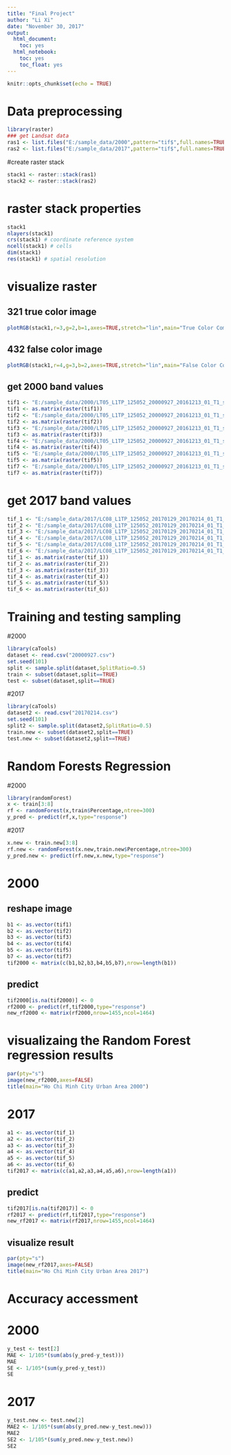 ```yaml
---
title: "Final Project"
author: "Li Xi"
date: "November 30, 2017"
output:
  html_document:
    toc: yes
  html_notebook:
    toc: yes
    toc_float: yes
---
```


```r
knitr::opts_chunk$set(echo = TRUE)
```

# Data preprocessing
```r
library(raster)
### get Landsat data
ras1 <- list.files("E:/sample_data/2000",pattern="tif$",full.names=TRUE)
ras2 <- list.files("E:/sample_data/2017",pattern="tif$",full.names=TRUE)
```

#create raster stack
```r
stack1 <- raster::stack(ras1)
stack2 <- raster::stack(ras2)
```

# raster stack properties
```r
stack1
nlayers(stack1)
crs(stack1) # coordinate reference system
ncell(stack1) # cells
dim(stack1) 
res(stack1) # spatial resolution
```

# visualize raster
## 321 true color image
```r
plotRGB(stack1,r=3,g=2,b=1,axes=TRUE,stretch="lin",main="True Color Composite")
```

## 432 false color image
```r
plotRGB(stack1,r=4,g=3,b=2,axes=TRUE,stretch="lin",main="False Color Composite")
```

## get 2000 band values
```r
tif1 <- "E:/sample_data/2000/LT05_L1TP_125052_20000927_20161213_01_T1_sr_band1_clip.tif"
tif1 <- as.matrix(raster(tif1))
tif2 <- "E:/sample_data/2000/LT05_L1TP_125052_20000927_20161213_01_T1_sr_band2_clip.tif"
tif2 <- as.matrix(raster(tif2))
tif3 <- "E:/sample_data/2000/LT05_L1TP_125052_20000927_20161213_01_T1_sr_band3_clip.tif"
tif3 <- as.matrix(raster(tif3))
tif4 <- "E:/sample_data/2000/LT05_L1TP_125052_20000927_20161213_01_T1_sr_band4_clip.tif"
tif4 <- as.matrix(raster(tif4))
tif5 <- "E:/sample_data/2000/LT05_L1TP_125052_20000927_20161213_01_T1_sr_band5_clip.tif"
tif5 <- as.matrix(raster(tif5))
tif7 <- "E:/sample_data/2000/LT05_L1TP_125052_20000927_20161213_01_T1_sr_band7_clip.tif"
tif7 <- as.matrix(raster(tif7))
```

# get 2017 band values
```r
tif_1 <- "E:/sample_data/2017/LC08_L1TP_125052_20170129_20170214_01_T1_sr_band2_clip.tif"
tif_2 <- "E:/sample_data/2017/LC08_L1TP_125052_20170129_20170214_01_T1_sr_band3_clip.tif"
tif_3 <- "E:/sample_data/2017/LC08_L1TP_125052_20170129_20170214_01_T1_sr_band4_clip.tif"
tif_4 <- "E:/sample_data/2017/LC08_L1TP_125052_20170129_20170214_01_T1_sr_band5_clip.tif"
tif_5 <- "E:/sample_data/2017/LC08_L1TP_125052_20170129_20170214_01_T1_sr_band6_clip.tif"
tif_6 <- "E:/sample_data/2017/LC08_L1TP_125052_20170129_20170214_01_T1_sr_band7_clip.tif"
tif_1 <- as.matrix(raster(tif_1))
tif_2 <- as.matrix(raster(tif_2))
tif_3 <- as.matrix(raster(tif_3))
tif_4 <- as.matrix(raster(tif_4))
tif_5 <- as.matrix(raster(tif_5))
tif_6 <- as.matrix(raster(tif_6))
```

# Training and testing sampling
#2000
```r
library(caTools)
dataset <- read.csv("20000927.csv")
set.seed(101)
split <- sample.split(dataset,SplitRatio=0.5)
train <- subset(dataset,split==TRUE)
test <- subset(dataset,split==TRUE)
```

#2017
```r
library(caTools)
dataset2 <- read.csv("20170214.csv")
set.seed(101)
split2 <- sample.split(dataset2,SplitRatio=0.5)
train.new <- subset(dataset2,split==TRUE)
test.new <- subset(dataset2,split==TRUE)
```

# Random Forests Regression
#2000
```r
library(randomForest)
x <- train[3:8]
rf <- randomForest(x,train$Percentage,ntree=300)
y_pred <- predict(rf,x,type="response")
```

#2017
```r
x.new <- train.new[3:8]
rf.new <- randomForest(x.new,train.new$Percentage,ntree=300)
y_pred.new <- predict(rf.new,x.new,type="response")
```

# 2000
## reshape image
```r
b1 <- as.vector(tif1)
b2 <- as.vector(tif2)
b3 <- as.vector(tif3)
b4 <- as.vector(tif4)
b5 <- as.vector(tif5)
b7 <- as.vector(tif7)
tif2000 <- matrix(c(b1,b2,b3,b4,b5,b7),nrow=length(b1))
```

## predict
```r
tif2000[is.na(tif2000)] <- 0
rf2000 <- predict(rf,tif2000,type="response")
new_rf2000 <- matrix(rf2000,nrow=1455,ncol=1464)
```

# visualizaing the Random Forest regression results
```r
par(pty="s")
image(new_rf2000,axes=FALSE)
title(main="Ho Chi Minh City Urban Area 2000")
```

# 2017
```r
a1 <- as.vector(tif_1)
a2 <- as.vector(tif_2)
a3 <- as.vector(tif_3)
a4 <- as.vector(tif_4)
a5 <- as.vector(tif_5)
a6 <- as.vector(tif_6)
tif2017 <- matrix(c(a1,a2,a3,a4,a5,a6),nrow=length(a1))
```

## predict
```r
tif2017[is.na(tif2017)] <- 0
rf2017 <- predict(rf,tif2017,type="response")
new_rf2017 <- matrix(rf2017,nrow=1455,ncol=1464)
```

## visualize result
```r
par(pty="s")
image(new_rf2017,axes=FALSE)
title(main="Ho Chi Minh City Urban Area 2017")
```

# Accuracy accessment
# 2000
```r
y_test <- test[2]
MAE <- 1/105*(sum(abs(y_pred-y_test)))
MAE
SE <- 1/105*(sum(y_pred-y_test))
SE
```

# 2017
```r
y_test.new <- test.new[2]
MAE2 <- 1/105*(sum(abs(y_pred.new-y_test.new)))
MAE2
SE2 <- 1/105*(sum(y_pred.new-y_test.new))
SE2
```